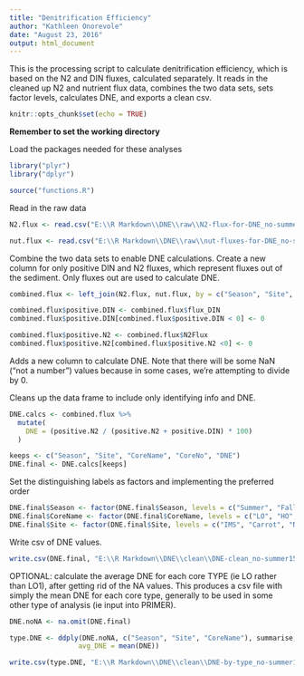 ```yaml
---
title: "Denitrification Efficiency"
author: "Kathleen Onorevole"
date: "August 23, 2016"
output: html_document
---
```


This is the processing script to calculate denitrification efficiency, which is based on the N2 and DIN fluxes, calculated separately.  It reads in the cleaned up N2 and nutrient flux data, combines the two data sets, sets factor levels, calculates DNE, and exports a clean csv.

```r
knitr::opts_chunk$set(echo = TRUE)
```

**Remember to set the working directory**

Load the packages needed for these analyses
```r

library("plyr")
library("dplyr")

source("functions.R")

```

Read in the raw data
``` r

N2.flux <- read.csv("E:\\R Markdown\\DNE\\raw\\N2-flux-for-DNE_no-summer15_all-sites.csv", header = T, stringsAsFactors = F)

nut.flux <- read.csv("E:\\R Markdown\\DNE\\raw\\nut-fluxes-for-DNE_no-summer15_all-sites.csv", header = T, stringsAsFactors = F)

```

Combine the two data sets to enable DNE calculations. Create a new column for only positive DIN and N2 fluxes, which represent fluxes out of the sediment. Only fluxes out are used to calculate DNE.
``` r

combined.flux <- left_join(N2.flux, nut.flux, by = c("Season", "Site", "CoreName", "CoreNo"))

combined.flux$positive.DIN <- combined.flux$flux_DIN
combined.flux$positive.DIN[combined.flux$positive.DIN < 0] <- 0

combined.flux$positive.N2 <- combined.flux$N2Flux
combined.flux$positive.N2[combined.flux$positive.N2 <0] <- 0

```

Adds a new column to calculate DNE. Note that there will be some NaN ("not a number") values because in some cases, we're attempting to divide by 0.

Cleans up the data frame to include only identifying info and DNE.
``` r

DNE.calcs <- combined.flux %>%
  mutate(
    DNE = (positive.N2 / (positive.N2 + positive.DIN) * 100)
  )

keeps <- c("Season", "Site", "CoreName", "CoreNo", "DNE")
DNE.final <- DNE.calcs[keeps]

```


Set the distinguishing labels as factors and implementing the preferred order
``` r

DNE.final$Season <- factor(DNE.final$Season, levels = c("Summer", "Fall", "Winter", "Spring"))
DNE.final$CoreName <- factor(DNE.final$CoreName, levels = c("LO", "HO", "LM", "MM", "HM", "Ref", "LoRef", "HiRef"))
DNE.final$Site <- factor(DNE.final$Site, levels = c("IMS", "Carrot", "NOAA", "Army"))

```

Write csv of DNE values.
``` r

write.csv(DNE.final, "E:\\R Markdown\\DNE\\clean\\DNE-clean_no-summer15_all-sites.csv", row.names = F)

```

OPTIONAL: calculate the average DNE for each core TYPE (ie LO rather than LO1), after getting rid of the NA values.  This produces a csv file with simply the mean DNE for each core type, generally to be used in some other type of analysis (ie input into PRIMER).
``` r

DNE.noNA <- na.omit(DNE.final)

type.DNE <- ddply(DNE.noNA, c("Season", "Site", "CoreName"), summarise,
                 avg_DNE = mean(DNE))

write.csv(type.DNE, "E:\\R Markdown\\DNE\\clean\\DNE-by-type_no-summer15_all-sites.csv", row.names = F)

```
